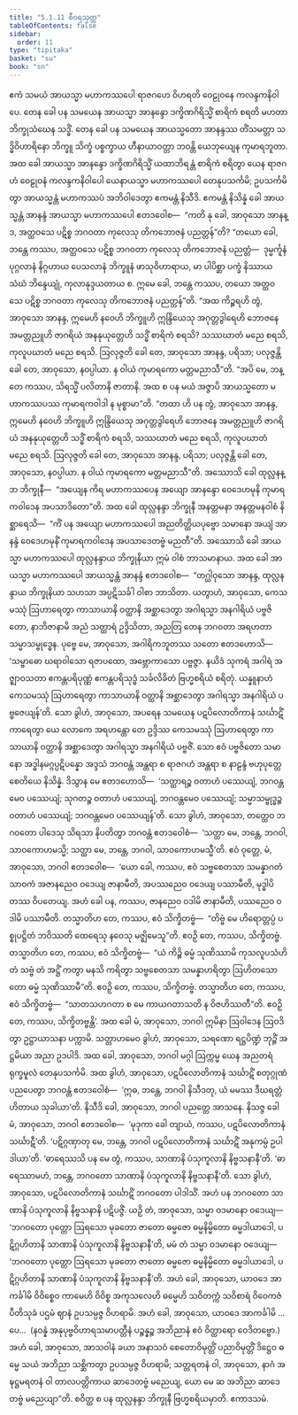 ```yaml
---
title: "5.1.11 စီဝရသုတ္တ"
tableOfContents: false
sidebar:
  order: 11
type: "tipitaka"
basket: "su"
book: "sn"
---
```



<DynamicBreadcrumb />

<Division number="154" book="sn" e="ch" v="18" p="302">

<Paragraph number="988" book="sn">
ဧကံ သမယံ အာယသ္မာ မဟာကဿပေါ ရာဇဂဟေ ဝိဟရတိ ဝေဠုဝနေ ကလန္ဒကနိဝါပေ. တေန ခေါ ပန သမယေန အာယသ္မာ အာနန္ဒော ဒက္ခိဏဂိရိသ္မိံ စာရိကံ စရတိ မဟတာ ဘိက္ခုသံဃေန သဒ္ဓိံ.
</Paragraph>

<Paragraph number="989" book="sn">
တေန ခေါ ပန သမယေန အာယသ္မတော အာနန္ဒဿ တိံသမတ္တာ သဒ္ဓိဝိဟာရိနော ဘိက္ခူ သိက္ခံ ပစ္စက္ခာယ ဟီနာယာဝတ္တာ ဘဝန္တိ ယေဘုယျေန ကုမာရဘူတာ. အထ ခေါ အာယသ္မာ အာနန္ဒော ဒက္ခိဏဂိရိသ္မိံ ယထာဘိရန္တံ စာရိကံ စရိတွာ ယေန ရာဇဂဟံ ဝေဠုဝနံ ကလန္ဒကနိဝါပေါ ယေနာယသ္မာ မဟာကဿပေါ တေနုပသင်္ကမိ; ဥပသင်္ကမိတွာ အာယသ္မန္တံ မဟာကဿပံ အဘိဝါဒေတွာ ဧကမန္တံ နိသီဒိ. ဧကမန္တံ နိသိန္နံ ခေါ အာယသ္မန္တံ အာနန္ဒံ အာယသ္မာ မဟာကဿပေါ ဧတဒဝေါစ—  “ကတိ နု ခေါ, အာဝုသော အာနန္ဒ, အတ္ထဝသေ ပဋိစ္စ ဘဂဝတာ ကုလေသု တိကဘောဇနံ ပညတ္တန်”တိ?
</Paragraph>

<Paragraph number="990" book="sn">
“တယော ခေါ, ဘန္တေ ကဿပ, အတ္ထဝသေ ပဋိစ္စ ဘဂဝတာ ကုလေသု တိကဘောဇနံ ပညတ္တံ—  ဒုမ္မင်္ကူနံ ပုဂ္ဂလာနံ နိဂ္ဂဟာယ ပေသလာနံ ဘိက္ခူနံ ဖာသုဝိဟာရာယ, မာ ပါပိစ္ဆာ ပက္ခံ နိဿာယ သံဃံ ဘိန္ဒေယျုံ, ကုလာနုဒ္ဒယတာယ စ. ဣမေ ခေါ, ဘန္တေ ကဿပ, တယော အတ္ထဝသေ ပဋိစ္စ ဘဂဝတာ ကုလေသု တိကဘောဇနံ ပညတ္တန်”တိ.
</Paragraph>

<Paragraph number="991" book="sn">
“အထ ကိဉ္စရဟိ တွံ, အာဝုသော အာနန္ဒ, ဣမေဟိ နဝေဟိ ဘိက္ခူဟိ ဣန္ဒြိယေသု အဂုတ္တဒွါရေဟိ ဘောဇနေ အမတ္တညူဟိ ဇာဂရိယံ အနနုယုတ္တေဟိ သဒ္ဓိံ စာရိကံ စရသိ? သဿဃာတံ မညေ စရသိ, ကုလူပဃာတံ မညေ စရသိ. ဩလုဇ္ဇတိ ခေါ တေ, အာဝုသော အာနန္ဒ, ပရိသာ; ပလုဇ္ဇန္တိ ခေါ တေ, အာဝုသော, နဝပ္ပါယာ. န ဝါယံ ကုမာရကော မတ္တမညာသီ”တိ.
</Paragraph>

<Paragraph number="992" book="sn">
“အပိ မေ, ဘန္တေ ကဿပ, သိရသ္မိံ ပလိတာနိ ဇာတာနိ. အထ စ ပန မယံ အဇ္ဇာပိ အာယသ္မတော မဟာကဿပဿ ကုမာရကဝါဒါ န မုစ္စာမာ”တိ. “တထာ ဟိ ပန တွံ, အာဝုသော အာနန္ဒ, ဣမေဟိ နဝေဟိ ဘိက္ခူဟိ ဣန္ဒြိယေသု အဂုတ္တဒွါရေဟိ ဘောဇနေ အမတ္တညူဟိ ဇာဂရိယံ အနနုယုတ္တေဟိ သဒ္ဓိံ စာရိကံ စရသိ, သဿဃာတံ မညေ စရသိ, ကုလူပဃာတံ မညေ စရသိ. ဩလုဇ္ဇတိ ခေါ တေ, အာဝုသော အာနန္ဒ, ပရိသာ; ပလုဇ္ဇန္တိ ခေါ တေ, အာဝုသော, နဝပ္ပါယာ. န ဝါယံ ကုမာရကော မတ္တမညာသီ”တိ.
</Paragraph>

<Paragraph number="993" book="sn">
အဿောသိ ခေါ ထုလ္လနန္ဒာ ဘိက္ခုနီ—  “အယျေန ကိရ မဟာကဿပေန အယျော အာနန္ဒော ဝေဒေဟမုနိ ကုမာရကဝါဒေန အပသာဒိတော”တိ.
</Paragraph>

<Paragraph number="994" book="sn">
အထ ခေါ ထုလ္လနန္ဒာ ဘိက္ခုနီ အနတ္တမနာ အနတ္တမနဝါစံ နိစ္ဆာရေသိ—  “ကိံ ပန အယျော မဟာကဿပေါ အညတိတ္ထိယပုဗ္ဗော သမာနော အယျံ အာနန္ဒံ ဝေဒေဟမုနိံ ကုမာရကဝါဒေန အပသာဒေတဗ္ဗံ မညတီ”တိ. အဿောသိ ခေါ အာယသ္မာ မဟာကဿပေါ ထုလ္လနန္ဒာယ ဘိက္ခုနိယာ ဣမံ ဝါစံ ဘာသမာနာယ.
</Paragraph>

<Paragraph number="995" book="sn">
အထ ခေါ အာယသ္မာ မဟာကဿပေါ အာယသ္မန္တံ အာနန္ဒံ ဧတဒဝေါစ—  “တဂ္ဃါဝုသော အာနန္ဒ, ထုလ္လနန္ဒာယ ဘိက္ခုနိယာ သဟသာ အပ္ပဋိသင်္ခါ ဝါစာ ဘာသိတာ. ယတွာဟံ, အာဝုသော, ကေသမဿုံ ဩဟာရေတွာ ကာသာယာနိ ဝတ္ထာနိ အစ္ဆာဒေတွာ အဂါရသ္မာ အနဂါရိယံ ပဗ္ဗဇိတော, နာဘိဇာနာမိ အညံ သတ္ထာရံ ဥဒ္ဒိသိတာ, အညတြ တေန ဘဂဝတာ အရဟတာ သမ္မာသမ္ဗုဒ္ဓေန. ပုဗ္ဗေ မေ, အာဝုသော, အဂါရိကဘူတဿ သတော ဧတဒဟောသိ—  ‘သမ္ဗာဓော ဃရာဝါသော ရဇာပထော, အဗ္ဘောကာသော ပဗ္ဗဇ္ဇာ. နယိဒံ သုကရံ အဂါရံ အဇ္ဈာဝသတာ ဧကန္တပရိပုဏ္ဏံ ဧကန္တပရိသုဒ္ဓံ သင်္ခလိခိတံ ဗြဟ္မစရိယံ စရိတုံ. ယန္နူနာဟံ ကေသမဿုံ ဩဟာရေတွာ ကာသာယာနိ ဝတ္ထာနိ အစ္ဆာဒေတွာ အဂါရသ္မာ အနဂါရိယံ ပဗ္ဗဇေယျန်’တိ. သော ခွါဟံ, အာဝုသော, အပရေန သမယေန ပဋပိလောတိကာနံ သင်္ဃာဋိံ ကာရေတွာ ယေ လောကေ အရဟန္တော တေ ဥဒ္ဒိဿ ကေသမဿုံ ဩဟာရေတွာ ကာသာယာနိ ဝတ္ထာနိ အစ္ဆာဒေတွာ အဂါရသ္မာ အနဂါရိယံ ပဗ္ဗဇိံ.
</Paragraph>

<Paragraph number="996" book="sn">
သော ဧဝံ ပဗ္ဗဇိတော သမာနော အဒ္ဓါနမဂ္ဂပ္ပဋိပန္နော အဒ္ဒသံ ဘဂဝန္တံ အန္တရာ စ ရာဇဂဟံ အန္တရာ စ နာဠန္ဒံ ဗဟုပုတ္တေ စေတိယေ နိသိန္နံ. ဒိသွာန မေ ဧတဒဟောသိ—  ‘သတ္ထာရဉ္စ ဝတာဟံ ပဿေယျံ, ဘဂဝန္တမေဝ ပဿေယျံ; သုဂတဉ္စ ဝတာဟံ ပဿေယျံ, ဘဂဝန္တမေဝ ပဿေယျံ; သမ္မာသမ္ဗုဒ္ဓဉ္စ ဝတာဟံ ပဿေယျံ; ဘဂဝန္တမေဝ ပဿေယျန်’တိ. သော ခွါဟံ, အာဝုသော, တတ္ထေဝ ဘဂဝတော ပါဒေသု သိရသာ နိပတိတွာ ဘဂဝန္တံ ဧတဒဝေါစံ—  ‘သတ္ထာ မေ, ဘန္တေ, ဘဂဝါ, သာဝကောဟမသ္မိ; သတ္ထာ မေ, ဘန္တေ, ဘဂဝါ, သာဝကောဟမသ္မီ’တိ. ဧဝံ ဝုတ္တေ, မံ, အာဝုသော, ဘဂဝါ ဧတဒဝေါစ—  ‘ယော ခေါ, ကဿပ, ဧဝံ သဗ္ဗစေတသာ သမန္နာဂတံ သာဝကံ အဇာနညေဝ ဝဒေယျ ဇာနာမီတိ, အပဿညေဝ ဝဒေယျ ပဿာမီတိ, မုဒ္ဓါပိ တဿ ဝိပတေယျ. အဟံ ခေါ ပန, ကဿပ, ဇာနညေဝ ဝဒါမိ ဇာနာမီတိ, ပဿညေဝ ဝဒါမိ ပဿာမီတိ.
</Paragraph>

<Paragraph number="997" book="sn">
တသ္မာတိဟ တေ, ကဿပ, ဧဝံ သိက္ခိတဗ္ဗံ—  “တိဗ္ဗံ မေ ဟိရောတ္တပ္ပံ ပစ္စုပဋ္ဌိတံ ဘဝိဿတိ ထေရေသု နဝေသု မဇ္ဈိမေသူ”တိ. ဧဝဉှိ တေ, ကဿပ, သိက္ခိတဗ္ဗံ.
</Paragraph>

<Paragraph number="998" book="sn">
တသ္မာတိဟ တေ, ကဿပ, ဧဝံ သိက္ခိတဗ္ဗံ—  “ယံ ကိဉ္စိ ဓမ္မံ သုဏိဿာမိ ကုသလူပသံဟိတံ သဗ္ဗံ တံ အဋ္ဌိံ ကတွာ မနသိ ကရိတွာ သဗ္ဗစေတသာ သမန္နာဟရိတွာ ဩဟိတသောတော ဓမ္မံ သုဏိဿာမီ”တိ. ဧဝဉှိ တေ, ကဿပ, သိက္ခိတဗ္ဗံ.
</Paragraph>

<Paragraph number="999" book="sn">
တသ္မာတိဟ တေ, ကဿပ, ဧဝံ သိက္ခိတဗ္ဗံ—  “သာတသဟဂတာ စ မေ ကာယဂတာသတိ န ဝိဇဟိဿတီ”တိ. ဧဝဉှိ တေ, ကဿပ, သိက္ခိတဗ္ဗန္တိ’.
</Paragraph>

<Paragraph number="1000" book="sn">
အထ ခေါ မံ, အာဝုသော, ဘဂဝါ ဣမိနာ ဩဝါဒေန ဩဝဒိတွာ ဥဋ္ဌာယာသနာ ပက္ကာမိ. သတ္တာဟမေဝ ခွါဟံ, အာဝုသော, သရဏော ရဋ္ဌပိဏ္ဍံ ဘုဉ္ဇိံ အဋ္ဌမိယာ အညာ ဥဒပါဒိ.
</Paragraph>

<Paragraph number="1001" book="sn">
အထ ခေါ, အာဝုသော, ဘဂဝါ မဂ္ဂါ ဩက္ကမ္မ ယေန အညတရံ ရုက္ခမူလံ တေနုပသင်္ကမိ. အထ ခွါဟံ, အာဝုသော, ပဋပိလောတိကာနံ သင်္ဃာဋိံ စတုဂ္ဂုဏံ ပညပေတွာ ဘဂဝန္တံ ဧတဒဝေါစံ—  ‘ဣဓ, ဘန္တေ, ဘဂဝါ နိသီဒတု, ယံ မမဿ ဒီဃရတ္တံ ဟိတာယ သုခါယာ’တိ. နိသီဒိ ခေါ, အာဝုသော, ဘဂဝါ ပညတ္တေ အာသနေ. နိသဇ္ဇ ခေါ မံ, အာဝုသော, ဘဂဝါ ဧတဒဝေါစ—  ‘မုဒုကာ ခေါ တျာယံ, ကဿပ, ပဋပိလောတိကာနံ သင်္ဃာဋီ’တိ. ‘ပဋိဂ္ဂဏှာတု မေ, ဘန္တေ, ဘဂဝါ ပဋပိလောတိကာနံ သင်္ဃာဋိံ အနုကမ္ပံ ဥပါဒါယာ’တိ. ‘ဓာရေဿသိ ပန မေ တွံ, ကဿပ, သာဏာနိ ပံသုကူလာနိ နိဗ္ဗသနာနီ’တိ. ‘ဓာရေဿာမဟံ, ဘန္တေ, ဘဂဝတော သာဏာနိ ပံသုကူလာနိ နိဗ္ဗသနာနီ’တိ. သော ခွါဟံ, အာဝုသော, ပဋပိလောတိကာနံ သင်္ဃာဋိံ ဘဂဝတော ပါဒါသိံ. အဟံ ပန ဘဂဝတော သာဏာနိ ပံသုကူလာနိ နိဗ္ဗသနာနိ ပဋိပဇ္ဇိံ.
</Paragraph>

<Paragraph number="1002" book="sn">
ယဉှိ တံ, အာဝုသော, သမ္မာ ဝဒမာနော ဝဒေယျ—  ‘ဘဂဝတော ပုတ္တော ဩရသော မုခတော ဇာတော ဓမ္မဇော ဓမ္မနိမ္မိတော ဓမ္မဒါယာဒေါ, ပဋိဂ္ဂဟိတာနိ သာဏာနိ ပံသုကူလာနိ နိဗ္ဗသနာနီ’တိ, မမံ တံ သမ္မာ ဝဒမာနော ဝဒေယျ—  ‘ဘဂဝတော ပုတ္တော ဩရသော မုခတော ဇာတော ဓမ္မဇော ဓမ္မနိမ္မိတော ဓမ္မဒါယာဒေါ, ပဋိဂ္ဂဟိတာနိ သာဏာနိ ပံသုကူလာနိ နိဗ္ဗသနာနီ’တိ.
</Paragraph>

<Paragraph number="1003" book="sn">
အဟံ ခေါ, အာဝုသော, ယာဝဒေ အာကင်္ခါမိ ဝိဝိစ္စေဝ ကာမေဟိ ဝိဝိစ္စ အကုသလေဟိ ဓမ္မေဟိ သဝိတက္ကံ သဝိစာရံ ဝိဝေကဇံ ပီတိသုခံ ပဌမံ ဈာနံ ဥပသမ္ပဇ္ဇ ဝိဟရာမိ. အဟံ ခေါ, အာဝုသော, ယာဝဒေ အာကင်္ခါမိ …ပေ…  (နဝန္နံ အနုပုဗ္ဗဝိဟာရသမာပတ္တီနံ ပဉ္စန္နဉ္စ အဘိညာနံ ဧဝံ ဝိတ္ထာရော ဝေဒိတဗ္ဗော.)
</Paragraph>

<Paragraph number="1004" book="sn">
အဟံ ခေါ, အာဝုသော, အာသဝါနံ ခယာ အနာသဝံ စေတောဝိမုတ္တိံ ပညာဝိမုတ္တိံ ဒိဋ္ဌေဝ ဓမ္မေ သယံ အဘိညာ သစ္ဆိကတွာ ဥပသမ္ပဇ္ဇ ဝိဟရာမိ; သတ္တရတနံ ဝါ, အာဝုသော, နာဂံ အဍ္ဎဋ္ဌမရတနံ ဝါ တာလပတ္တိကာယ ဆာဒေတဗ္ဗံ မညေယျ, ယော မေ ဆ အဘိညာ ဆာဒေတဗ္ဗံ မညေယျာ”တိ.
</Paragraph>

<Paragraph number="1005" book="sn">
စဝိတ္ထ စ ပန ထုလ္လနန္ဒာ ဘိက္ခုနီ ဗြဟ္မစရိယမှာတိ.

</Paragraph>
</Division>

<Paragraph number="1006" type="center" book="sn">
ဧကာဒသမံ.
</Paragraph>